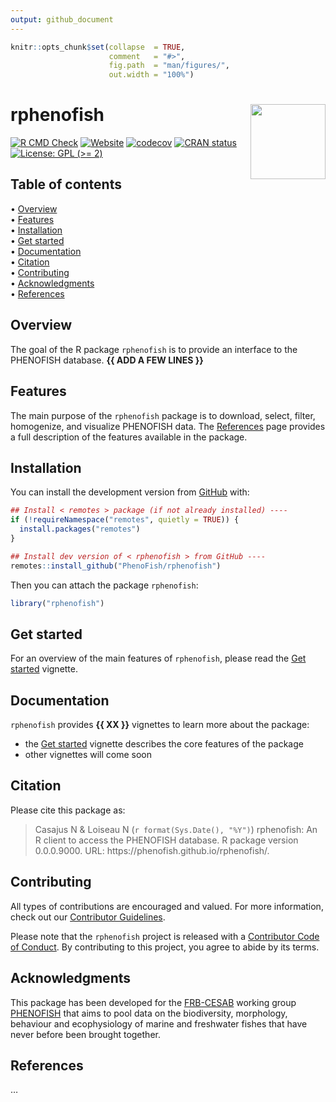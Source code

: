 ```yaml
---
output: github_document
---
```


<!-- README.md is generated from README.Rmd. Please edit that file -->


```r
knitr::opts_chunk$set(collapse  = TRUE,
                      comment   = "#>",
                      fig.path  = "man/figures/",
                      out.width = "100%")
```



rphenofish <img src="man/figures/logo.png" align="right" style="float:right; height:120px;"/>
=========================================================

<!-- badges: start -->
[![R CMD Check](https://github.com/PhenoFish/rphenofish/actions/workflows/R-CMD-check.yaml/badge.svg)](https://github.com/PhenoFish/rphenofish/actions/workflows/R-CMD-check.yaml)
[![Website](https://github.com/PhenoFish/rphenofish/actions/workflows/pkgdown.yaml/badge.svg)](https://github.com/PhenoFish/rphenofish/actions/workflows/pkgdown.yaml)
[![codecov](https://codecov.io/gh/PhenoFish/rphenofish/branch/main/graph/badge.svg)](https://codecov.io/gh/PhenoFish/rphenofish)
[![CRAN status](https://www.r-pkg.org/badges/version/rphenofish)](https://CRAN.R-project.org/package=rphenofish)
[![License: GPL (>= 2)](https://img.shields.io/badge/License-GPL%20%28%3E%3D%202%29-blue.svg)](https://choosealicense.com/licenses/gpl-2.0/)
<!-- badges: end -->



## Table of contents

<p align="left">
  • <a href="#overview">Overview</a><br>
  • <a href="#features">Features</a><br>
  • <a href="#installation">Installation</a><br>
  • <a href="#get-started">Get started</a><br>
  • <a href="#documentation">Documentation</a><br>
  • <a href="#citation">Citation</a><br>
  • <a href="#contributing">Contributing</a><br>
  • <a href="#acknowledgments">Acknowledgments</a><br>
  • <a href="#references">References</a>
</p>



## Overview

The goal of the R package `rphenofish` is to provide an interface to the PHENOFISH database. **{{ ADD A FEW LINES }}**



## Features

The main purpose of the `rphenofish` package is to download, select, filter, homogenize, and visualize PHENOFISH data. The [References](https://phenofish.github.io/rphenofish/reference/index.html) page provides a full description of the features available in the package.




## Installation

You can install the development version from [GitHub](https://github.com/) with:

```r
## Install < remotes > package (if not already installed) ----
if (!requireNamespace("remotes", quietly = TRUE)) {
  install.packages("remotes")
}

## Install dev version of < rphenofish > from GitHub ----
remotes::install_github("PhenoFish/rphenofish")
```

Then you can attach the package `rphenofish`:

```r
library("rphenofish")
```



## Get started

For an overview of the main features of `rphenofish`, please read the [Get started](https://phenofish.github.io/rphenofish/articles/rphenofish.html) vignette.



## Documentation

`rphenofish` provides **{{ XX }}** vignettes to learn more about the package:

- the [Get started](https://phenofish.github.io/rphenofish/articles/rphenofish.html) vignette describes the core features of the package
- other vignettes will come soon



## Citation

Please cite this package as: 

> Casajus N & Loiseau N (`r format(Sys.Date(), "%Y")`) rphenofish: An R client to access the PHENOFISH database. R package version 0.0.0.9000. URL: https://phenofish.github.io/rphenofish/.



## Contributing

All types of contributions are encouraged and valued. For more information, check out our [Contributor Guidelines](https://github.com/phenofish/rphenofish/blob/main/CONTRIBUTING.md).

Please note that the `rphenofish` project is released with a [Contributor Code of Conduct](https://contributor-covenant.org/version/2/1/CODE_OF_CONDUCT.html). By contributing to this project, you agree to abide by its terms.



## Acknowledgments

This package has been developed for the [FRB-CESAB](https://www.fondationbiodiversite.fr/en/about-the-foundation/le-cesab/) working group [PHENOFISH](https://www.fondationbiodiversite.fr/en/the-frb-in-action/programs-and-projects/le-cesab/phenofish/) that aims to pool data on the biodiversity, morphology, behaviour and ecophysiology of marine and freshwater fishes that have never before been brought together. 



## References

...
